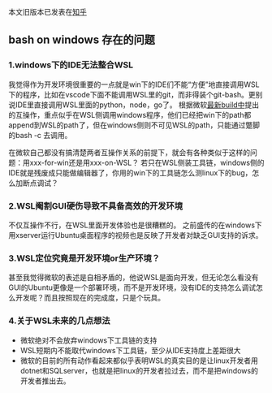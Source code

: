 本文旧版本已发表在[知乎](https://www.zhihu.com/question/41967910/answer/134773244)

## bash on windows 存在的问题
### 1.windows下的IDE无法整合WSL
我觉得作为开发环境很重要的一点就是win下的IDE们不能“方便”地直接调用WSL下的程序，比如在vscode下面不能调用WSL里的git，而非得装个git-bash。更别说IDE里直接调用WSL里面的python，node，go了。
根据微软[最新build中](https://blogs.msdn.microsoft.com/commandline/)提出的互操作，重点似乎在WSL侧调用windows程序，他们已经把win下的path都append到WSL的path了，但在windows侧则不可见WSL的path，只能通过蹩脚的bash -c 去调用。

在微软自己都没有搞清楚两者互操作关系的前提下，就会有各种类似于这样的问题：用xxx-for-win还是用xxx-on-WSL？
若只在WSL侧装工具链，windows侧的IDE就是残废成只能做编辑器了，你用的win下的工具链怎么测linux下的bug，怎么加断点调试？

### 2.WSL阉割GUI硬伤导致不具备高效的开发环境
不仅互操作不行，在WSL里面开发体验也是很糟糕的。
之前盛传的在windows下用xserver运行Ubuntu桌面程序的视频也是反映了开发者对缺乏GUI支持的诉求。

### 3.WSL定位究竟是开发环境or生产环境？
甚至我觉得微软的表述是自相矛盾的，他说WSL是面向开发，但无论怎么看没有GUI的Ubuntu更像是一个部署环境，而不是开发环境，没有IDE的支持怎么调试怎么开发呢？而且按照现在的完成度，只是个玩具。

### 4.关于WSL未来的几点想法
  - 微软绝对不会放弃windows下工具链的支持
  - WSL短期内不能取代windows下工具链，至少从IDE支持度上差距很大
  - 微软的目前的所有动作看起来都似乎表明WSL的真实目的是让linux开发者用dotnet和SQLserver，也就是把linux的开发者拉过去，而不是把windows的开发者推出去。